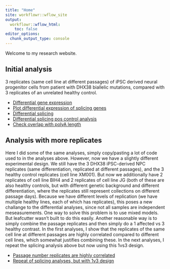 ```yaml
---
title: "Home"
site: workflowr::wflow_site
output:
  workflowr::wflow_html:
    toc: false
editor_options:
  chunk_output_type: console
---
```


Welcome to my research website.

## Initial analysis

3 replicates (same cell line at different passages) of iPSC derived neural progenitor cells from patient with DHX38 biallelic mutations, compared with 3 replicates of an unrelated healthy control.

- [Differential gene expression](20191203_DiffExpression.html)
- [Plot differential expression of splicing genes](20191216_DifferentialExpression_Splicing.html)
- [Differential splicing](20191203_DifferentialSplicing.html)
- [Differential splicing pos control analysis](20191206_DifferentialSplicingControl.html)
- [Check overlap with polyA length](20191216_polyA_Intersect.html)

## Analysis with more replicates

Here I did some of the same analyses, simply copy/pasting a lot of code used to in the analyses above. However, now we have a slightly different experimental design. We still have the 3 DHX38 iPSC-derived NPC replicates (same differentiation, replicated at different passages), and the 3 healthy control replicates (cell line XM001). But now we additionally have 2 replicates of cell line BIH4 and 2 replicates of cell line JG (both of these are also healthy controls, but with different genetic background and different differentiation, where the replicates still represent collections on different passage days). Because we have different levels of replication (we have multiple healthy lines, each of which has replicates), this poses a new challange to the differential analyses, since not all samples are independent meseasurements. One way to solve this problem is to use mixed models. But leafcutter wasn't built to do this easily. Another reasonable way is to simply combine the passage replicates and then simply do a 1 affected vs 3 healthy contrast. In the first analyses, I show that the replicates of the same cell line at different passages are highly correlated compared to different cell lines, which somewhat justifies combining these. In the next analyses, I repeat the splicing analysis above but now using this 1vs3 design.

- [Passage number replicates are highly correlated]()
- [Repeat of splicing analyses, but with 1v3 design](20190105_DifferentialSplicingMoreReplicates.html)

